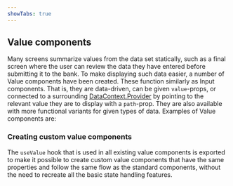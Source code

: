 ```yaml
---
showTabs: true
---
```


## Value components

Many screens summarize values from the data set statically, such as a final screen where the user can review the data they have entered before submitting it to the bank. To make displaying such data easier, a number of Value components have been created. These function similarly as Input components. That is, they are data-driven, can be given `value`-props, or connected to a surrounding [DataContext.Provider](/uilib/extensions/forms/DataContext/Provider) by pointing to the relevant value they are to display with a `path`-prop. They are also available with more functional variants for given types of data. Examples of Value components are:

### Creating custom value components

The `useValue` hook that is used in all existing value components is exported to make it possible to create custom value components that have the same properties and follow the same flow as the standard components, without the need to recreate all the basic state handling features.
